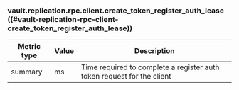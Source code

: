 ### vault.replication.rpc.client.create_token_register_auth_lease ((#vault-replication-rpc-client-create_token_register_auth_lease))

Metric type | Value | Description
----------- | ----- | -----------
summary     | ms    | Time required to complete a register auth token request for the client